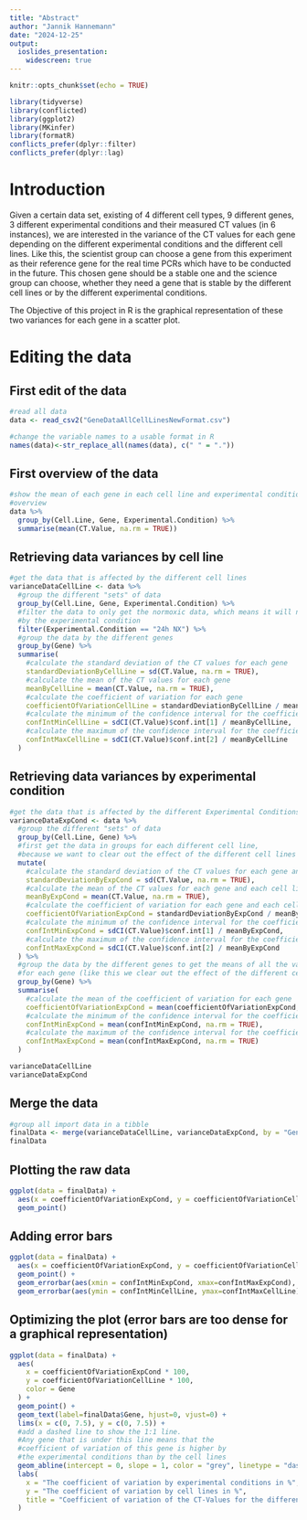 ```yaml
---
title: "Abstract"
author: "Jannik Hannemann"
date: "2024-12-25"
output:
  ioslides_presentation:
    widescreen: true 
---
```


```r
knitr::opts_chunk$set(echo = TRUE)
```

```r
library(tidyverse)
library(conflicted)
library(ggplot2)
library(MKinfer)
library(formatR)
conflicts_prefer(dplyr::filter)
conflicts_prefer(dplyr::lag)
```

# Introduction

Given a certain data set, existing of 4 different cell types, 9 different genes, 3 different experimental conditions and their measured CT values (in 6 instances), we are interested in the variance of the CT values for each gene depending on the different experimental conditions and the different cell lines. Like this, the scientist group can choose a gene from this experiment as their reference gene for the real time PCRs which have to be conducted in the future. This chosen gene should be a stable one and the science group can choose, whether they need a gene that is stable by the different cell lines or by the different experimental conditions.

The Objective of this project in R is the graphical representation of these two variances for each gene in a scatter plot.

# Editing the data
## First edit of the data
```r
#read all data
data <- read_csv2("GeneDataAllCellLinesNewFormat.csv")

#change the variable names to a usable format in R
names(data)<-str_replace_all(names(data), c(" " = "."))
```
## First overview of the data
```r
#show the mean of each gene in each cell line and experimental condition to get a first
#overview
data %>%
  group_by(Cell.Line, Gene, Experimental.Condition) %>% 
  summarise(mean(CT.Value, na.rm = TRUE))
```
## Retrieving data variances by cell line
```r
#get the data that is affected by the different cell lines
varianceDataCellLine <- data %>%
  #group the different "sets" of data
  group_by(Cell.Line, Gene, Experimental.Condition) %>% 
  #filter the data to only get the normoxic data, which means it will not be affected
  #by the experimental condition
  filter(Experimental.Condition == "24h NX") %>% 
  #group the data by the different genes
  group_by(Gene) %>% 
  summarise(
    #calculate the standard deviation of the CT values for each gene
    standardDeviationByCellLine = sd(CT.Value, na.rm = TRUE), 
    #calculate the mean of the CT values for each gene
    meanByCellLine = mean(CT.Value, na.rm = TRUE), 
    #calculate the coefficient of variation for each gene
    coefficientOfVariationCellLine = standardDeviationByCellLine / meanByCellLine, 
    #calculate the minimum of the confidence interval for the coefficient of variation
    confIntMinCellLine = sdCI(CT.Value)$conf.int[1] / meanByCellLine, 
    #calculate the maximum of the confidence interval for the coefficient of variation
    confIntMaxCellLine = sdCI(CT.Value)$conf.int[2] / meanByCellLine 
  )
```
## Retrieving data variances by experimental condition
```r
#get the data that is affected by the different Experimental Conditions
varianceDataExpCond <- data %>%
  #group the different "sets" of data
  group_by(Cell.Line, Gene) %>% 
  #first get the data in groups for each different cell line,
  #because we want to clear out the effect of the different cell lines
  mutate(
    #calculate the standard deviation of the CT values for each gene and each cell line
    standardDeviationByExpCond = sd(CT.Value, na.rm = TRUE), 
    #calculate the mean of the CT values for each gene and each cell line
    meanByExpCond = mean(CT.Value, na.rm = TRUE), 
    #calculate the coefficient of variation for each gene and each cell line
    coefficientOfVariationExpCond = standardDeviationByExpCond / meanByExpCond, 
    #calculate the minimum of the confidence interval for the coefficient of variation
    confIntMinExpCond = sdCI(CT.Value)$conf.int[1] / meanByExpCond, 
    #calculate the maximum of the confidence interval for the coefficient of variation
    confIntMaxExpCond = sdCI(CT.Value)$conf.int[2] / meanByExpCond 
  ) %>% 
  #group the data by the different genes to get the means of all the values
  #for each gene (like this we clear out the effect of the different cell lines)
  group_by(Gene) %>% 
  summarise(
    #calculate the mean of the coefficient of variation for each gene
    coefficientOfVariationExpCond = mean(coefficientOfVariationExpCond, na.rm = TRUE), 
    #calculate the minimum of the confidence interval for the coefficient of variation
    confIntMinExpCond = mean(confIntMinExpCond, na.rm = TRUE), 
    #calculate the maximum of the confidence interval for the coefficient of variation
    confIntMaxExpCond = mean(confIntMaxExpCond, na.rm = TRUE) 
  )
```

```r
varianceDataCellLine
varianceDataExpCond

```
## Merge the data
```r
#group all import data in a tibble
finalData <- merge(varianceDataCellLine, varianceDataExpCond, by = "Gene")
finalData
```
## Plotting the raw data

```r
ggplot(data = finalData) +
  aes(x = coefficientOfVariationExpCond, y = coefficientOfVariationCellLine, color = Gene) +
  geom_point()
```

## Adding error bars

```r
ggplot(data = finalData) +
  aes(x = coefficientOfVariationExpCond, y = coefficientOfVariationCellLine, color = Gene) +
  geom_point() +
  geom_errorbar(aes(xmin = confIntMinExpCond, xmax=confIntMaxExpCond), width=.01) +
  geom_errorbar(aes(ymin = confIntMinCellLine, ymax=confIntMaxCellLine), width=.01)
```


## Optimizing the plot (error bars are too dense for a graphical representation)

```r
ggplot(data = finalData) +
  aes(
    x = coefficientOfVariationExpCond * 100,
    y = coefficientOfVariationCellLine * 100,
    color = Gene
  ) +
  geom_point() +
  geom_text(label=finalData$Gene, hjust=0, vjust=0) +
  lims(x = c(0, 7.5), y = c(0, 7.5)) +
  #add a dashed line to show the 1:1 line.
  #Any gene that is under this line means that the
  #coefficient of variation of this gene is higher by
  #the experimental conditions than by the cell lines
  geom_abline(intercept = 0, slope = 1, color = "grey", linetype = "dashed") +
  labs(
    x = "The coefficient of variation by experimental conditions in %",
    y = "The coefficient of variation by cell lines in %",
    title = "Coefficient of variation of the CT-Values for the different analyzed genes"
  )
```